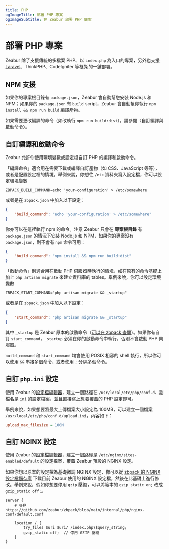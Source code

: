 ```yaml
---
title: PHP
ogImageTitle: 部署 PHP 專案
ogImageSubtitle: 在 Zeabur 部署 PHP 專案
---
```


# 部署 PHP 專案

Zeabur 除了支援傳統的多檔案 PHP、以 `index.php` 為入口的專案，另外也支援 [Laravel](./php/laravel)、ThinkPHP、CodeIgniter 等框架的一鍵部署。

## NPM 支援

如果你的專案根目錄有 `package.json`，Zeabur 會自動幫您安裝 Node.js 和 NPM；如果你的 `package.json` 有 `build` script，Zeabur 會自動幫你執行 `npm install && npm run build` 編譯產物。

如果需要更改編譯的命令（如改執行 `npm run build:dist`），請參閱〈自訂編譯與啟動命令〉。

## 自訂編譯和啟動命令

Zeabur 允許你使用環境變數或設定檔自訂 PHP 的編譯和啟動命令。

「編譯命令」適合用在需要下載或編譯自訂產物（如 CSS、JavaScript 等等），或者是配置設定檔的情境。舉例來說，你想往 `/etc` 資料夾寫入設定檔，你可以設定環境變數

```env
ZBPACK_BUILD_COMMAND=echo 'your-configuration' > /etc/somewhere
```

或者是在 `zbpack.json` 中加入以下設定：

```json
{
    "build_command": "echo 'your-configuration' > /etc/somewhere"
}
```

你亦可以在這裡執行 npm 的命令。注意 Zeabur 只會在 **專案根目錄** 有 `package.json` 的情況下安裝 Node.js 和 NPM，如果你的專案沒有 `package.json`，則不會有 `npm` 命令可用：

```json
{
    "build_command": "npm install && npm run build:dist"
}
```

「啟動命令」則適合用在啟動 PHP 伺服器時執行的情境，如在原有的命令基礎上加上 `php artisan migrate` 來建立資料庫的 tables。舉例來說，你可以設定環境變數

```env
ZBPACK_START_COMMAND="php artisan migrate && _startup"
```

或者是在 `zbpack.json` 中加入以下設定：

```json
{
    "start_command": "php artisan migrate && _startup"
}
```

其中 `_startup` 是 Zeabur 原本的啟動命令（[可以在 zbpack 查閱](https://github.com/zeabur/zbpack/tree/main/internal/php)）。如果你有自訂 `start_command`，`_startup` 必須在你的啟動命令中執行，否則不會啟動 PHP 伺服器。

`build_command` 和 `start_command` 均會使用 POSIX 相容的 shell 執行，所以你可以使用 `&&` 串接多個命令，或者使用 `;` 分隔多個命令。

## 自訂 `php.ini` 設定

使用 Zeabur 的[設定檔編輯器](/deploy/config-edit)，建立一個路徑在 `/usr/local/etc/php/conf.d`、副檔名是 `ini` 的設定檔案，並且直接寫上想要覆蓋的 PHP 設定即可。

舉例來說，如果想要將最大上傳檔案大小設定為 100MB，可以建立一個檔案 `/usr/local/etc/php/conf.d/upload.ini`，內容如下：

```ini
upload_max_filesize = 100M
```

## 自訂 NGINX 設定

使用 Zeabur 的[設定檔編輯器](/deploy/config-edit)，建立一個路徑是 `/etc/nginx/sites-enabled/default` 的設定檔案，覆蓋 Zeabur 預設的 NGINX 設定。

如果你想以原本的設定檔為基礎微調 NGINX 設定，你可以從 [zbpack 的 NGINX 設定檔儲存庫](https://github.com/zeabur/zbpack/blob/main/internal/php/nginx-conf/default.conf) 下載目前 Zeabur 使用的 NGINX 設定檔，然後在此基礎上進行修改。舉例來說，假如你想要停用 `gzip` 壓縮，可以將範本的 `gzip_static on;` 改成 `gzip_static off;`。

```
server {
    # 參見 https://github.com/zeabur/zbpack/blob/main/internal/php/nginx-conf/default.conf

    location / {
        try_files $uri $uri/ /index.php?$query_string;
        gzip_static off;  // 停用 GZIP 壓縮
	}
}
```
